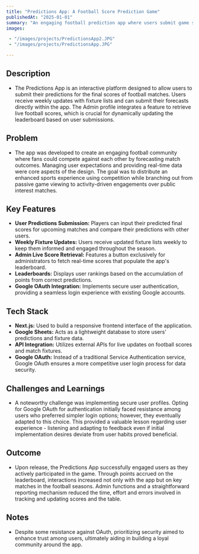 ```yaml
---
title: "Predictions App: A Football Score Prediction Game"
publishedAt: "2025-01-01"
summary: "An engaging football prediction app where users submit game score forecasts and compete on a leaderboard using real-time data integration."
images:

 - "/images/projects/PredictionsApp2.JPG"
 - "/images/projects/PredictionsApp.JPG"

---
```


## **Description**
- The Predictions App is an interactive platform designed to allow users to submit their predictions for the final scores of football matches. Users receive weekly updates with fixture lists and can submit their forecasts directly within the app. The Admin profile integrates a feature to retrieve live football scores, which is crucial for dynamically updating the leaderboard based on user submissions.

## **Problem**
- The app was developed to create an engaging football community where fans could compete against each other by forecasting match outcomes. Managing user expectations and providing real-time data were core aspects of the design. The goal was to distribute an enhanced sports experience using competition while branching out from passive game viewing to activity-driven engagements over public interest matches.

## **Key Features**
- **User Predictions Submission:** Players can input their predicted final scores for upcoming matches and compare their predictions with other users.
- **Weekly Fixture Updates:** Users receive updated fixture lists weekly to keep them informed and engaged throughout the season.
- **Admin Live Score Retrieval:** Features a button exclusively for administrators to fetch real-time scores that populate the app's leaderboard.
- **Leaderboards:** Displays user rankings based on the accumulation of points from correct predictions.
- **Google OAuth Integration:** Implements secure user authentication, providing a seamless login experience with existing Google accounts.

## **Tech Stack**
- **Next.js:** Used to build a responsive frontend interface of the application.
- **Google Sheets:** Acts as a lightweight database to store users’ predictions and fixture data.
- **API Integration:** Utilizes external APIs for live updates on football scores and match fixtures.
- **Google OAuth:** Instead of a traditional Service Authentication service, Google OAuth ensures a more competitive user login process for data security.

## **Challenges and Learnings**
- A noteworthy challenge was implementing secure user profiles. Opting for Google OAuth for authentication initially faced resistance among users who preferred simpler login options; however, they eventually adapted to this choice. This provided a valuable lesson regarding user experience - listening and adapting to feedback even if initial implementation desires deviate from user habits proved beneficial.

## **Outcome**
- Upon release, the Predictions App successfully engaged users as they actively participated in the game. Through points accrued on the leaderboard, interactions increased not only with the app but on key matches in the football seasons. Admin functions and a straightforward reporting mechanism reduced the time, effort and errors involved in tracking and updating scores and the table.

## **Notes**
- Despite some resistance against OAuth, prioritizing security aimed to enhance trust among users, ultimately aiding in building a loyal community around the app.